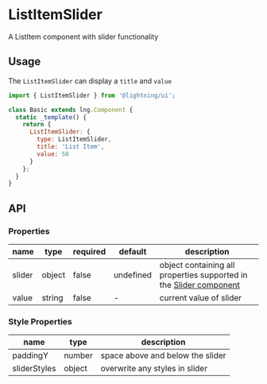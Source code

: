 
# ListItemSlider

A ListItem component with slider functionality

## Usage

The `ListItemSlider` can display a `title` and `value`

```js
import { ListItemSlider } from '@lightning/ui';

class Basic extends lng.Component {
  static _template() {
    return {
      ListItemSlider: {
        type: ListItemSlider,
        title: 'List Item',
        value: 50
      }
    };
  }
}
```

<Canvas>
  <Story id="patterns-listitemslider--basic" />
</Canvas>

## API

### Properties

| name   | type   | required | default   | description                                                                                              |
| ------ | ------ | -------- | --------- | -------------------------------------------------------------------------------------------------------- |
| slider | object | false    | undefined | object containing all properties supported in the [Slider component](?path=/docs/elements-slider--basic) |
| value  | string | false    | -         | current value of slider                                                                                  |

### Style Properties

| name         | type   | description                      |
| ------------ | ------ | -------------------------------- |
| paddingY     | number | space above and below the slider |
| sliderStyles | object | overwrite any styles in slider   |
